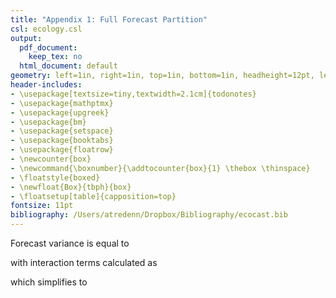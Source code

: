 ```yaml
---
title: "Appendix 1: Full Forecast Partition"
csl: ecology.csl
output:
  pdf_document:
    keep_tex: no
  html_document: default
geometry: left=1in, right=1in, top=1in, bottom=1in, headheight=12pt, letterpaper
header-includes:
- \usepackage[textsize=tiny,textwidth=2.1cm]{todonotes}
- \usepackage{mathptmx}
- \usepackage{upgreek}
- \usepackage{bm}
- \usepackage{setspace}
- \usepackage{booktabs}
- \usepackage{floatrow}
- \newcounter{box}
- \newcommand{\boxnumber}{\addtocounter{box}{1} \thebox \thinspace}
- \floatstyle{boxed}
- \newfloat{Box}{tbph}{box}
- \floatsetup[table]{capposition=top}
fontsize: 11pt
bibliography: /Users/atredenn/Dropbox/Bibliography/ecocast.bib
---
```


\newcommand{\smalltodo}[2][]
    {\todo[caption={#2}, #1]
    {\begin{spacing}{0.5}#2\end{spacing}}}
\setlength{\abovedisplayskip}{0pt}

Forecast variance is equal to

\begin{equation}
\begin{aligned}[b]
V_{T+q}^{(F)} = \ &V_{T+q}^{(I)} + V_{T+q}^{(PA)} + V_{T+q}^{(D)} + V_{T+q}^{(PS)} \\
&+ \epsilon_{T+q}^{(I,PA)} + \epsilon_{T+q}^{(I,D)} + \epsilon_{T+q}^{(I,PS)} + \epsilon_{T+q}^{(PA,PS)} + \epsilon_{T+q}^{(PA,D)} + \epsilon_{T+q}^{(D,PS)} \\
&+ \epsilon_{T+q}^{(I,PA,D)} + \epsilon_{T+q}^{(I,PA,PS)} + \epsilon_{T+q}^{(I,D,PS)} + \epsilon_{T+q}^{(PA,D,PS)} \\
&+ \epsilon_{T+q}^{(I,PA,D,PS)},
\end{aligned}
\end{equation}

\noindent{}with interaction terms calculated as

\begin{align}
\epsilon^{(I,PA)}_{T+q} &= V^{(I+PA)}_{T+q} - \left[V^{(I)}_{T+q} + V^{(PA)}_{T+q}\right] \\
\epsilon^{(I,D)}_{T+q} &= V^{(I+D)}_{T+q} - \left[V^{(I)}_{T+q} + V^{(D)}_{T+q}\right] \\
\epsilon^{(I,PS)}_{T+q} &= V^{(I+PS)}_{T+q} - \left[V^{(I)}_{T+q} + V^{(PS)}_{T+q}\right] \\
\epsilon^{(PA,D)}_{T+q} &= V^{(PA+D)}_{T+q} - \left[V^{(PA)}_{T+q} + V^{(D)}_{T+q}\right] \\
\epsilon^{(PA,PS)}_{T+q} &= V^{(PA+PS)}_{T+q} - \left[V^{(PA)}_{T+q} + V^{(PS)}_{T+q}\right] \\
\epsilon^{(D,PS)}_{T+q} &= V^{(D+PS)}_{T+q} - \left[V^{(D)}_{T+q} + V^{(PS)}_{T+q}\right] \\
\epsilon^{(I,PA,D)}_{T+q} &= V^{(I+PA+PD)}_{T+q} - \left[V^{(I)}_{T+q} + V^{(PA)}_{T+q} + V^{(D)}_{T+q}\right] - \left[\epsilon^{(I,PA)}_{T+q} + \epsilon^{(I,D)}_{T+q} + \epsilon^{(PA,D)}_{T+q} \right] \\
\epsilon^{(I,PA,PS)}_{T+q} &= V^{(I+PA+PS)}_{T+q} - \left[V^{(I)}_{T+q} + V^{(PA)}_{T+q} + V^{(PS)}_{T+q}\right] - \left[\epsilon^{(I,PA)}_{T+q} + \epsilon^{(I,PS)}_{T+q} + \epsilon^{(PA,PS)}_{T+q} \right] \\
\epsilon^{(I,D,PS)}_{T+q} &= V^{(I+D+PS)}_{T+q} - \left[V^{(I)}_{T+q} + V^{(D)}_{T+q} + V^{(PS)}_{T+q}\right] - \left[\epsilon^{(I,D)}_{T+q} + \epsilon^{(I,PS)}_{T+q} + \epsilon^{(D,PS)}_{T+q} \right] \\
\epsilon^{(PA,D,PS)}_{T+q} &= V^{(PA+D+PS)}_{T+q} - \left[V^{(PA)}_{T+q} + V^{(D)}_{T+q} + V^{(PS)}_{T+q}\right] - \left[\epsilon^{(PA,D)}_{T+q} + \epsilon^{(PA,PS)}_{T+q} + \epsilon^{(D,PS)}_{T+q} \right]
\end{align}
\begin{equation}
\begin{aligned}[b]
\epsilon^{(I,PA,D,PS)}_{T+q} &= V^{(F)}_{T+q} - \left[V^{(I)}_{T+q} + V^{(PA)}_{T+q} + V^{(D)}_{T+q} + V^{(PS)}_{T+q}\right] \\ &- \left[\epsilon^{(I,PA)}_{T+q} + \epsilon^{(I,D)}_{T+q} + \epsilon^{(I,PS)}_{T+q} + \epsilon^{(PA,D)}_{T+q} + \epsilon^{(PA,PS)}_{T+q} + \epsilon^{(D,PS)}_{T+q} \right] \\ 
&- \left[\epsilon^{(I,PA,D)}_{T+q} + \epsilon^{(I,PA,PS)}_{T+q} + \epsilon^{(I,D,PS)}_{T+q} + \epsilon^{(PA,D,PS)}_{T+q} \right]
\end{aligned}
\end{equation}

\noindent{}which simplifies to

\begin{align}
\textbf{Two-way interactions:} \quad \gamma^{(i,j)} &= V^{(i+j)} - \sum_{m = (i,j)}V^{(m)} \\
\textbf{Three-way interactions:} \quad \epsilon^{(i,j,k)} &= V^{(i+j+k)} - \sum \bm{\gamma} - \sum_{m = (i,j,k)}V^{(m)} \\
\textbf{Four-way interactions:} \quad \Delta^{(i,j,k,l)} &= V^{(i+j+k+l)} - \sum \bm{\epsilon} - \sum \bm{\gamma} - \sum_{m = (i,j,k,l)}V^{(m)} \\
\end{align}